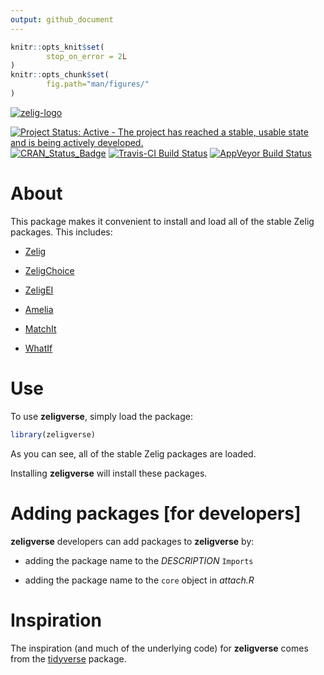 ```yaml
---
output: github_document
---
```


<!-- README.md is generated from README.Rmd. Please edit that file -->

```r
knitr::opts_knit$set(
        stop_on_error = 2L
)
knitr::opts_chunk$set(
        fig.path="man/figures/"
)
```

[![zelig-logo](man/figures/zelig.png)](http://zeligproject.org)

[![Project Status: Active - The project has reached a stable, usable state and is being actively developed.](http://www.repostatus.org/badges/latest/active.svg)](http://www.repostatus.org/#active)
[![CRAN_Status_Badge](http://www.r-pkg.org/badges/version/zeligverse)](https://cran.r-project.org/package=zeligverse)
[![Travis-CI Build Status](https://travis-ci.org/IQSS/zeligverse.svg?branch=master)](https://travis-ci.org/IQSS/zeligverse)
[![AppVeyor Build Status](https://ci.appveyor.com/api/projects/status/github/IQSS/zeligverse?branch=master&svg=true)](https://ci.appveyor.com/project/IQSS/zeligverse)

# About

This package makes it convenient to install and load all of the stable Zelig
packages. This includes:

-   [Zelig](https://github.com/IQSS/Zelig)

-   [ZeligChoice](https://github.com/IQSS/ZeligChoice)

-   [ZeligEI](https://github.com/IQSS/ZeligEI)

-   [Amelia](https://gking.harvard.edu/amelia)

-   [MatchIt](https://gking.harvard.edu/matchit)

-   [WhatIf](https://gking.harvard.edu/whatif)

# Use

To use **zeligverse**, simply load the package:

```r
library(zeligverse)
```

As you can see, all of the stable Zelig packages are loaded.

Installing **zeligverse** will install these packages.

# Adding packages [for developers]

**zeligverse** developers can add packages to **zeligverse** by:

-    adding the package name to the *DESCRIPTION* `Imports`

-    adding the package name to the `core` object in *attach.R*

# Inspiration

The inspiration (and much of the underlying code) for **zeligverse** comes from the
[tidyverse](http://tidyverse.org/) package.
